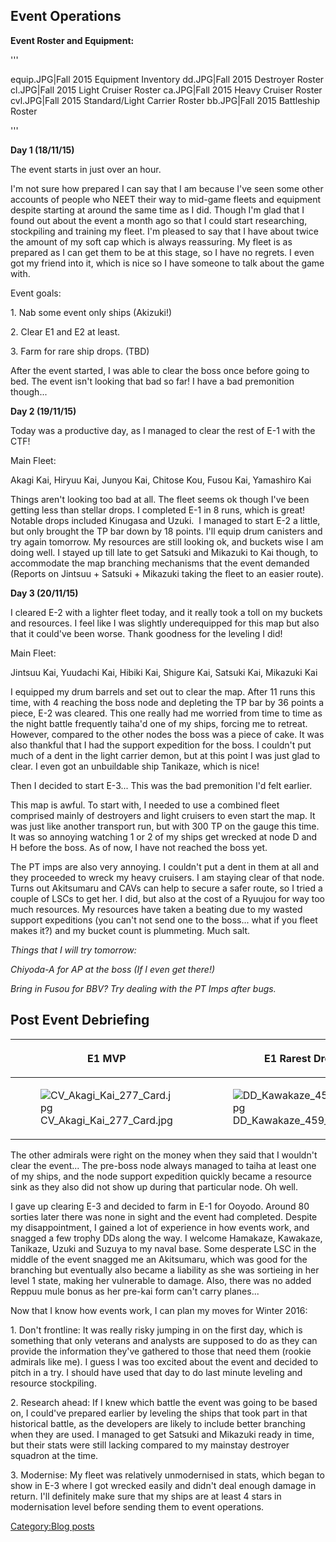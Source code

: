 ==Event Operations==
'''Event Roster and Equipment:'''

'''<gallery type="slideshow" position="center" widths="500">
equip.JPG|Fall 2015 Equipment Inventory
dd.JPG|Fall 2015 Destroyer Roster
cl.JPG|Fall 2015 Light Cruiser Roster
ca.JPG|Fall 2015 Heavy Cruiser Roster
cvl.JPG|Fall 2015 Standard/Light Carrier Roster
bb.JPG|Fall 2015 Battleship Roster
</gallery>'''

'''Day 1 (18/11/15)'''

The event starts in just over an hour. 

I'm not sure how prepared I can say that I am because I've seen some other accounts of people who NEET their way to mid-game fleets and equipment despite starting at around the same time as I did. Though I'm glad that I found out about the event a month ago so that I could start researching, stockpiling and training my fleet. I'm pleased to say that I have about twice the amount of my soft cap which is always reassuring. My fleet is as prepared as I can get them to be at this stage, so I have no regrets. I even got my friend into it, which is nice so I have someone to talk about the game with.

Event goals:

1. Nab some event only ships (Akizuki!) 

2. Clear E1 and E2 at least.

3. Farm for rare ship drops. (TBD)

After the event started, I was able to clear the boss once before going to bed. The event isn't looking that bad so far! I have a bad premonition though...

'''Day 2 (19/11/15)'''

Today was a productive day, as I managed to clear the rest of E-1 with the CTF!

Main Fleet:

Akagi Kai, Hiryuu Kai, Junyou Kai, Chitose Kou, Fusou Kai, Yamashiro Kai


Things aren't looking too bad at all. The fleet seems ok though I've been getting less than stellar drops.
I completed E-1 in 8 runs, which is great!
Notable drops included Kinugasa and Uzuki.
 I managed to start E-2 a little, but only brought the TP bar down by 18 points. I'll equip drum canisters and try again tomorrow. My resources are still looking ok, and buckets wise I am doing well. I stayed up till late to get Satsuki and Mikazuki to Kai though, to accommodate the map branching mechanisms that the event demanded (Reports on Jintsuu + Satsuki + Mikazuki taking the fleet to an easier route).

'''Day 3 (20/11/15)'''

I cleared E-2 with a lighter fleet today, and it really took a toll on my buckets and resources. I feel like I was slightly underequipped for this map but also that it could've been worse. Thank goodness for the leveling I did!

Main Fleet:

Jintsuu Kai, Yuudachi Kai, Hibiki Kai, Shigure Kai, Satsuki Kai, Mikazuki Kai  

I equipped my drum barrels and set out to clear the map. After 11 runs this time, with 4 reaching the boss node and depleting the TP bar by 36 points a piece, E-2 was cleared. This one really had me worried from time to time as the night battle frequently taiha'd one of my ships, forcing me to retreat. However, compared to the other nodes the boss was a piece of cake. It was also thankful that I had the support expedition for the boss. I couldn't put much of a dent in the light carrier demon, but at this point I was just glad to clear. I even got an unbuildable ship Tanikaze, which is nice!

Then I decided to start E-3... This was the bad premonition I'd felt earlier.

This map is awful. To start with, I needed to use a combined fleet comprised mainly of destroyers and light cruisers to even start the map. It was just like another transport run, but with 300 TP on the gauge this time. It was so annoying watching 1 or 2 of my ships get wrecked at node D and H before the boss. As of now, I have not reached the boss yet.

The PT imps are also very annoying. I couldn't put a dent in them at all and they proceeded to wreck my heavy cruisers. I am staying clear of that node. Turns out Akitsumaru and CAVs can help to secure a safer route, so I tried a couple of LSCs to get her. I did, but also at the cost of a Ryuujou for way too much resources. My resources have taken a beating due to my wasted support expeditions (you can't not send one to the boss... what if you fleet makes it?) and my bucket count is plummeting. Much salt.

''Things that I will try tomorrow:''

''Chiyoda-A for AP at the boss (If I even get there!)''

''Bring in Fusou for BBV? Try dealing with the PT Imps after bugs.''

==Post Event Debriefing==

{{ResourceReport-FullMan
|before_fuel = 35103 
|before_ammo = 36304
|before_steel = 28333
|before_bauxite = 25971
|after_fuel = 15736
|after_ammo = 16181
|after_steel = 16049
|after_bauxite = 16202
|used_fuel = 19367+
|used_ammo = 20123+
|used_steel = 12284+
|used_bauxite = 9769+
|used_bucket = Around 70
|note = Notable new ships:[[File:DD_Uzuki_165_Battle.jpg|thumb]][[File:CA_Kinugasa_123_Battle.jpg|thumb]][[File:DD_Tanikaze_169_Battle.jpg|thumb]][[File:Akitsumaru_card.png|thumb]][[File:CA_Suzuya_124_Battle.jpg|thumb]][[File:DD_Hamakaze_170_Battle.jpg|thumb]][[File:Kawakaze_card.jpg|thumb]] 
}}

{{MedalReport-5
|e1 = Easy
|e2 = Easy
|e3 = None
|e4 = None
|e5 = None
}}
{| border="0" cellpadding="1" cellspacing="1" class="article-table" style="margin: 0px auto; width: 500px;"
|-
! scope="col"|E1 MVP
! scope="col"|E1 Rarest Drop
! scope="col"|E2 MVP
! scope="col"|E2 Rarest Drop
|-
|[[File:CV_Akagi_Kai_277_Card.jpg|thumb]]
|[[File:DD_Kawakaze_459_Card.jpg|thumb]]
|[[File:CL_Jintsuu_Kai_223_Card.jpg|thumb]]
|[[File:CA_Suzuya_124_Card.jpg|thumb]]
|}


The other admirals were right on the money when they said that I wouldn't clear the event... The pre-boss node always managed to taiha at least one of my ships, and the node support expedition quickly became a resource sink as they also did not show up during that particular node. Oh well.

I gave up clearing E-3 and decided to farm in E-1 for Ooyodo. Around 80 sorties later there was none in sight and the event had completed. Despite my disappointment, I gained a lot of experience in how events work, and snagged a few trophy DDs along the way. I welcome Hamakaze, Kawakaze, Tanikaze, Uzuki and Suzuya to my naval base. Some desperate LSC in the middle of the event snagged me an Akitsumaru, which was good for the branching but eventually also became a liability as she was sortieing in her level 1 state, making her vulnerable to damage. Also, there was no added Reppuu mule bonus as her pre-kai form can't carry planes...

Now that I know how events work, I can plan my moves for Winter 2016:

1. Don't frontline: It was really risky jumping in on the first day, which is something that only veterans and analysts are supposed to do as they can provide the information they've gathered to those that need them (rookie admirals like me). I guess I was too excited about the event and decided to pitch in a try. I should have used that day to do last minute leveling and resource stockpiling.

2. Research ahead: If I knew which battle the event was going to be based on, I could've prepared earlier by leveling the ships that took part in that historical battle, as the developers are likely to include better branching when they are used. I managed to get Satsuki and Mikazuki ready in time, but their stats were still lacking compared to my mainstay destroyer squadron at the time.

3. Modernise: My fleet was relatively unmodernised in stats, which began to show in E-3 where I got wrecked easily and didn't deal enough damage in return. I'll definitely make sure that my ships are at least 4 stars in modernisation level before sending them to event operations.
[[Category:Blog posts]]